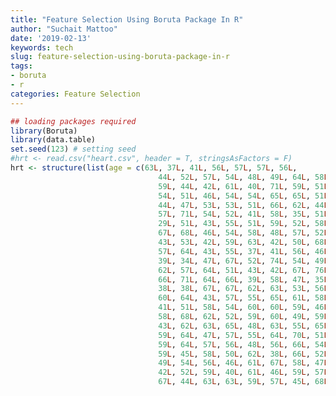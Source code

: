 ```yaml
---
title: "Feature Selection Using Boruta Package In R"
author: "Suchait Mattoo"
date: '2019-02-13'
keywords: tech
slug: feature-selection-using-boruta-package-in-r
tags:
- boruta
- r
categories: Feature Selection
---
```


<!--more-->
```r
## loading packages required
library(Boruta)
library(data.table)
set.seed(123) # setting seed
#hrt <- read.csv("heart.csv", header = T, stringsAsFactors = F)
hrt <- structure(list(age = c(63L, 37L, 41L, 56L, 57L, 57L, 56L, 
                                 44L, 52L, 57L, 54L, 48L, 49L, 64L, 58L, 50L, 58L, 66L, 43L, 69L, 
                                 59L, 44L, 42L, 61L, 40L, 71L, 59L, 51L, 65L, 53L, 41L, 65L, 44L, 
                                 54L, 51L, 46L, 54L, 54L, 65L, 65L, 51L, 48L, 45L, 53L, 39L, 52L, 
                                 44L, 47L, 53L, 53L, 51L, 66L, 62L, 44L, 63L, 52L, 48L, 45L, 34L, 
                                 57L, 71L, 54L, 52L, 41L, 58L, 35L, 51L, 45L, 44L, 62L, 54L, 51L, 
                                 29L, 51L, 43L, 55L, 51L, 59L, 52L, 58L, 41L, 45L, 60L, 52L, 42L, 
                                 67L, 68L, 46L, 54L, 58L, 48L, 57L, 52L, 54L, 45L, 53L, 62L, 52L, 
                                 43L, 53L, 42L, 59L, 63L, 42L, 50L, 68L, 69L, 45L, 50L, 50L, 64L, 
                                 57L, 64L, 43L, 55L, 37L, 41L, 56L, 46L, 46L, 64L, 59L, 41L, 54L, 
                                 39L, 34L, 47L, 67L, 52L, 74L, 54L, 49L, 42L, 41L, 41L, 49L, 60L, 
                                 62L, 57L, 64L, 51L, 43L, 42L, 67L, 76L, 70L, 44L, 60L, 44L, 42L, 
                                 66L, 71L, 64L, 66L, 39L, 58L, 47L, 35L, 58L, 56L, 56L, 55L, 41L, 
                                 38L, 38L, 67L, 67L, 62L, 63L, 53L, 56L, 48L, 58L, 58L, 60L, 40L, 
                                 60L, 64L, 43L, 57L, 55L, 65L, 61L, 58L, 50L, 44L, 60L, 54L, 50L, 
                                 41L, 51L, 58L, 54L, 60L, 60L, 59L, 46L, 67L, 62L, 65L, 44L, 60L, 
                                 58L, 68L, 62L, 52L, 59L, 60L, 49L, 59L, 57L, 61L, 39L, 61L, 56L, 
                                 43L, 62L, 63L, 65L, 48L, 63L, 55L, 65L, 56L, 54L, 70L, 62L, 35L, 
                                 59L, 64L, 47L, 57L, 55L, 64L, 70L, 51L, 58L, 60L, 77L, 35L, 70L, 
                                 59L, 64L, 57L, 56L, 48L, 56L, 66L, 54L, 69L, 51L, 43L, 62L, 67L, 
                                 59L, 45L, 58L, 50L, 62L, 38L, 66L, 52L, 53L, 63L, 54L, 66L, 55L, 
                                 49L, 54L, 56L, 46L, 61L, 67L, 58L, 47L, 52L, 58L, 57L, 58L, 61L, 
                                 42L, 52L, 59L, 40L, 61L, 46L, 59L, 57L, 57L, 55L, 61L, 58L, 58L, 
                                 67L, 44L, 63L, 63L, 59L, 57L, 45L, 68L, 57L, 57L), sex = c(1L, 
                                                                                            1L, 0L, 1L, 0L, 1L, 0L, 1L, 1L, 1L, 1L, 0L, 1L, 1L, 0L, 0L, 0L, 
                                                                                            0L, 1L, 0L, 1L, 1L, 1L, 1L, 1L, 0L, 1L, 1L, 0L, 1L, 0L, 1L, 1L, 
                                                                                            1L, 1L, 0L, 0L, 1L, 0L, 0L, 0L, 1L, 1L, 0L, 1L, 1L, 1L, 1L, 0L, 
                                                                                            0L, 0L, 1L, 1L, 0L, 0L, 1L, 1L, 1L, 1L, 0L, 0L, 1L, 1L, 1L, 1L, 
                                                                                            0L, 1L, 0L, 1L, 0L, 1L, 1L, 1L, 1L, 0L, 0L, 1L, 1L, 1L, 1L, 1L, 
                                                                                            1L, 0L, 1L, 0L, 0L, 1L, 1L, 0L, 0L, 1L, 1L, 1L, 0L, 0L, 1L, 0L, 
                                                                                            1L, 1L, 1L, 1L, 1L, 0L, 1L, 1L, 0L, 1L, 0L, 0L, 0L, 0L, 1L, 0L, 
                                                                                            1L, 1L, 0L, 1L, 1L, 0L, 0L, 0L, 1L, 0L, 0L, 0L, 0L, 1L, 0L, 0L, 
                                                                                            0L, 0L, 0L, 1L, 1L, 0L, 0L, 0L, 1L, 1L, 1L, 0L, 1L, 0L, 0L, 0L, 
                                                                                            1L, 0L, 0L, 1L, 1L, 1L, 0L, 1L, 0L, 0L, 0L, 1L, 1L, 1L, 1L, 1L, 
                                                                                            0L, 1L, 1L, 1L, 1L, 1L, 0L, 1L, 1L, 1L, 1L, 1L, 1L, 1L, 1L, 1L, 
                                                                                            1L, 1L, 1L, 1L, 0L, 0L, 1L, 1L, 1L, 1L, 1L, 1L, 1L, 0L, 1L, 1L, 
                                                                                            1L, 1L, 1L, 1L, 1L, 1L, 1L, 1L, 1L, 1L, 1L, 0L, 1L, 1L, 0L, 1L, 
                                                                                            1L, 1L, 1L, 1L, 0L, 1L, 0L, 0L, 1L, 1L, 1L, 0L, 1L, 1L, 0L, 1L, 
                                                                                            1L, 1L, 1L, 1L, 1L, 1L, 1L, 1L, 1L, 1L, 1L, 1L, 1L, 1L, 1L, 1L, 
                                                                                            0L, 1L, 1L, 1L, 1L, 0L, 1L, 1L, 1L, 1L, 1L, 0L, 1L, 1L, 1L, 1L, 
                                                                                            1L, 0L, 1L, 0L, 1L, 1L, 0L, 1L, 1L, 0L, 1L, 1L, 1L, 1L, 1L, 1L, 
                                                                                            1L, 1L, 1L, 1L, 1L, 0L, 1L, 1L, 1L, 1L, 1L, 1L, 1L, 1L, 1L, 1L, 
                                                                                            0L, 1L, 1L, 0L, 1L, 1L, 1L, 0L, 1L, 0L, 1L, 1L, 1L, 0L), cp = c(3L, 
                                                                                                                                                            2L, 1L, 1L, 0L, 0L, 1L, 1L, 2L, 2L, 0L, 2L, 1L, 3L, 3L, 2L, 2L, 
                                                                                                                                                            3L, 0L, 3L, 0L, 2L, 0L, 2L, 3L, 1L, 2L, 2L, 2L, 2L, 1L, 0L, 1L, 
                                                                                                                                                            2L, 3L, 2L, 2L, 2L, 2L, 2L, 2L, 1L, 0L, 0L, 2L, 1L, 2L, 2L, 2L, 
                                                                                                                                                            0L, 2L, 0L, 2L, 2L, 2L, 1L, 0L, 0L, 3L, 0L, 2L, 1L, 3L, 1L, 2L, 
                                                                                                                                                            0L, 2L, 1L, 1L, 0L, 2L, 2L, 1L, 0L, 2L, 1L, 2L, 1L, 1L, 2L, 2L, 
                                                                                                                                                            1L, 2L, 3L, 0L, 2L, 2L, 1L, 2L, 0L, 2L, 0L, 2L, 1L, 1L, 0L, 0L, 
                                                                                                                                                            0L, 2L, 2L, 3L, 3L, 1L, 2L, 2L, 2L, 3L, 0L, 1L, 0L, 0L, 2L, 2L, 
                                                                                                                                                            0L, 1L, 2L, 2L, 3L, 1L, 0L, 0L, 0L, 2L, 2L, 2L, 1L, 0L, 2L, 2L, 
                                                                                                                                                            1L, 2L, 1L, 1L, 1L, 1L, 0L, 2L, 1L, 0L, 0L, 2L, 0L, 2L, 0L, 2L, 
                                                                                                                                                            1L, 2L, 3L, 2L, 2L, 0L, 0L, 3L, 2L, 2L, 0L, 2L, 1L, 1L, 1L, 1L, 
                                                                                                                                                            1L, 1L, 2L, 2L, 0L, 0L, 0L, 0L, 0L, 2L, 1L, 1L, 2L, 0L, 0L, 0L, 
                                                                                                                                                            2L, 0L, 0L, 0L, 0L, 0L, 2L, 0L, 0L, 0L, 0L, 2L, 0L, 0L, 0L, 0L, 
                                                                                                                                                            0L, 2L, 0L, 2L, 0L, 0L, 0L, 0L, 0L, 0L, 2L, 0L, 0L, 0L, 0L, 2L, 
                                                                                                                                                            0L, 2L, 0L, 0L, 0L, 0L, 0L, 2L, 0L, 0L, 0L, 0L, 0L, 3L, 0L, 0L, 
                                                                                                                                                            0L, 1L, 0L, 3L, 2L, 2L, 0L, 0L, 0L, 0L, 0L, 0L, 0L, 0L, 0L, 2L, 
                                                                                                                                                            0L, 0L, 0L, 0L, 0L, 0L, 1L, 1L, 2L, 0L, 0L, 0L, 0L, 3L, 0L, 0L, 
                                                                                                                                                            0L, 0L, 3L, 0L, 0L, 0L, 0L, 0L, 0L, 0L, 2L, 0L, 0L, 0L, 3L, 0L, 
                                                                                                                                                            0L, 0L, 0L, 0L, 1L, 1L, 0L, 0L, 0L, 2L, 0L, 0L, 0L, 3L, 1L, 0L, 
                                                                                                                                                            0L, 0L, 0L, 0L, 2L, 0L, 0L, 0L, 0L, 0L, 3L, 0L, 0L, 1L), trestbps = c(145L, 
                                                                                                                                                                                                                                  130L, 130L, 120L, 120L, 140L, 140L, 120L, 172L, 150L, 140L, 130L, 
                                                                                                                                                                                                                                  130L, 110L, 150L, 120L, 120L, 150L, 150L, 140L, 135L, 130L, 140L, 
                                                                                                                                                                                                                                  150L, 140L, 160L, 150L, 110L, 140L, 130L, 105L, 120L, 130L, 125L, 
                                                                                                                                                                                                                                  125L, 142L, 135L, 150L, 155L, 160L, 140L, 130L, 104L, 130L, 140L, 
                                                                                                                                                                                                                                  120L, 140L, 138L, 128L, 138L, 130L, 120L, 130L, 108L, 135L, 134L, 
                                                                                                                                                                                                                                  122L, 115L, 118L, 128L, 110L, 108L, 118L, 135L, 140L, 138L, 100L, 
                                                                                                                                                                                                                                  130L, 120L, 124L, 120L, 94L, 130L, 140L, 122L, 135L, 125L, 140L, 
                                                                                                                                                                                                                                  128L, 105L, 112L, 128L, 102L, 152L, 102L, 115L, 118L, 101L, 110L, 
                                                                                                                                                                                                                                  100L, 124L, 132L, 138L, 132L, 112L, 142L, 140L, 108L, 130L, 130L, 
                                                                                                                                                                                                                                  148L, 178L, 140L, 120L, 129L, 120L, 160L, 138L, 120L, 110L, 180L, 
                                                                                                                                                                                                                                  150L, 140L, 110L, 130L, 120L, 130L, 120L, 105L, 138L, 130L, 138L, 
                                                                                                                                                                                                                                  112L, 108L, 94L, 118L, 112L, 152L, 136L, 120L, 160L, 134L, 120L, 
                                                                                                                                                                                                                                  110L, 126L, 130L, 120L, 128L, 110L, 128L, 120L, 115L, 120L, 106L, 
                                                                                                                                                                                                                                  140L, 156L, 118L, 150L, 120L, 130L, 160L, 112L, 170L, 146L, 138L, 
                                                                                                                                                                                                                                  130L, 130L, 122L, 125L, 130L, 120L, 132L, 120L, 138L, 138L, 160L, 
                                                                                                                                                                                                                                  120L, 140L, 130L, 140L, 130L, 110L, 120L, 132L, 130L, 110L, 117L, 
                                                                                                                                                                                                                                  140L, 120L, 150L, 132L, 150L, 130L, 112L, 150L, 112L, 130L, 124L, 
                                                                                                                                                                                                                                  140L, 110L, 130L, 128L, 120L, 145L, 140L, 170L, 150L, 125L, 120L, 
                                                                                                                                                                                                                                  110L, 110L, 125L, 150L, 180L, 160L, 128L, 110L, 150L, 120L, 140L, 
                                                                                                                                                                                                                                  128L, 120L, 118L, 145L, 125L, 132L, 130L, 130L, 135L, 130L, 150L, 
                                                                                                                                                                                                                                  140L, 138L, 200L, 110L, 145L, 120L, 120L, 170L, 125L, 108L, 165L, 
                                                                                                                                                                                                                                  160L, 120L, 130L, 140L, 125L, 140L, 125L, 126L, 160L, 174L, 145L, 
                                                                                                                                                                                                                                  152L, 132L, 124L, 134L, 160L, 192L, 140L, 140L, 132L, 138L, 100L, 
                                                                                                                                                                                                                                  160L, 142L, 128L, 144L, 150L, 120L, 178L, 112L, 123L, 108L, 110L, 
                                                                                                                                                                                                                                  112L, 180L, 118L, 122L, 130L, 120L, 134L, 120L, 100L, 110L, 125L, 
                                                                                                                                                                                                                                  146L, 124L, 136L, 138L, 136L, 128L, 126L, 152L, 140L, 140L, 134L, 
                                                                                                                                                                                                                                  154L, 110L, 128L, 148L, 114L, 170L, 152L, 120L, 140L, 124L, 164L, 
                                                                                                                                                                                                                                  140L, 110L, 144L, 130L, 130L), chol = c(233L, 250L, 204L, 236L, 
                                                                                                                                                                                                                                                                          354L, 192L, 294L, 263L, 199L, 168L, 239L, 275L, 266L, 211L, 283L, 
                                                                                                                                                                                                                                                                          219L, 340L, 226L, 247L, 239L, 234L, 233L, 226L, 243L, 199L, 302L, 
                                                                                                                                                                                                                                                                          212L, 175L, 417L, 197L, 198L, 177L, 219L, 273L, 213L, 177L, 304L, 
                                                                                                                                                                                                                                                                          232L, 269L, 360L, 308L, 245L, 208L, 264L, 321L, 325L, 235L, 257L, 
                                                                                                                                                                                                                                                                          216L, 234L, 256L, 302L, 231L, 141L, 252L, 201L, 222L, 260L, 182L, 
                                                                                                                                                                                                                                                                          303L, 265L, 309L, 186L, 203L, 211L, 183L, 222L, 234L, 220L, 209L, 
                                                                                                                                                                                                                                                                          258L, 227L, 204L, 261L, 213L, 250L, 245L, 221L, 205L, 240L, 250L, 
                                                                                                                                                                                                                                                                          308L, 318L, 298L, 265L, 564L, 277L, 197L, 214L, 248L, 255L, 207L, 
                                                                                                                                                                                                                                                                          223L, 288L, 160L, 226L, 394L, 233L, 315L, 246L, 244L, 270L, 195L, 
                                                                                                                                                                                                                                                                          240L, 196L, 211L, 234L, 236L, 244L, 254L, 325L, 126L, 313L, 211L, 
                                                                                                                                                                                                                                                                          262L, 215L, 214L, 193L, 204L, 243L, 303L, 271L, 268L, 267L, 199L, 
                                                                                                                                                                                                                                                                          210L, 204L, 277L, 196L, 269L, 201L, 271L, 295L, 235L, 306L, 269L, 
                                                                                                                                                                                                                                                                          178L, 208L, 201L, 263L, 295L, 303L, 209L, 223L, 197L, 245L, 242L, 
                                                                                                                                                                                                                                                                          240L, 226L, 180L, 228L, 149L, 227L, 278L, 220L, 197L, 253L, 192L, 
                                                                                                                                                                                                                                                                          220L, 221L, 240L, 342L, 157L, 175L, 175L, 286L, 229L, 268L, 254L, 
                                                                                                                                                                                                                                                                          203L, 256L, 229L, 284L, 224L, 206L, 167L, 230L, 335L, 177L, 276L, 
                                                                                                                                                                                                                                                                          353L, 225L, 330L, 230L, 243L, 290L, 253L, 266L, 233L, 172L, 305L, 
                                                                                                                                                                                                                                                                          216L, 188L, 282L, 185L, 326L, 231L, 254L, 267L, 248L, 197L, 258L, 
                                                                                                                                                                                                                                                                          270L, 274L, 164L, 255L, 239L, 258L, 188L, 177L, 229L, 260L, 219L, 
                                                                                                                                                                                                                                                                          307L, 249L, 341L, 263L, 330L, 254L, 256L, 407L, 217L, 282L, 288L, 
                                                                                                                                                                                                                                                                          239L, 174L, 281L, 198L, 288L, 309L, 243L, 289L, 289L, 246L, 322L, 
                                                                                                                                                                                                                                                                          299L, 300L, 293L, 304L, 282L, 269L, 249L, 212L, 274L, 184L, 274L, 
                                                                                                                                                                                                                                                                          409L, 246L, 283L, 254L, 298L, 247L, 294L, 299L, 273L, 309L, 259L, 
                                                                                                                                                                                                                                                                          200L, 244L, 231L, 228L, 230L, 282L, 269L, 206L, 212L, 327L, 149L, 
                                                                                                                                                                                                                                                                          286L, 283L, 249L, 234L, 237L, 234L, 275L, 212L, 218L, 261L, 319L, 
                                                                                                                                                                                                                                                                          166L, 315L, 204L, 218L, 223L, 207L, 311L, 204L, 232L, 335L, 205L, 
                                                                                                                                                                                                                                                                          203L, 318L, 225L, 212L, 169L, 187L, 197L, 176L, 241L, 264L, 193L, 
                                                                                                                                                                                                                                                                          131L, 236L), fbs = c(1L, 0L, 0L, 0L, 0L, 0L, 0L, 0L, 1L, 0L, 
                                                                                                                                                                                                                                                                                               0L, 0L, 0L, 0L, 1L, 0L, 0L, 0L, 0L, 0L, 0L, 0L, 0L, 1L, 0L, 0L, 
                                                                                                                                                                                                                                                                                               1L, 0L, 1L, 1L, 0L, 0L, 0L, 0L, 0L, 0L, 1L, 0L, 0L, 0L, 0L, 0L, 
                                                                                                                                                                                                                                                                                               0L, 0L, 0L, 0L, 0L, 0L, 0L, 0L, 0L, 0L, 0L, 0L, 0L, 0L, 0L, 0L, 
                                                                                                                                                                                                                                                                                               0L, 0L, 1L, 0L, 0L, 0L, 1L, 0L, 0L, 0L, 0L, 0L, 0L, 0L, 0L, 0L, 
                                                                                                                                                                                                                                                                                               0L, 0L, 1L, 0L, 1L, 0L, 0L, 0L, 0L, 1L, 0L, 0L, 0L, 1L, 0L, 0L, 
                                                                                                                                                                                                                                                                                               1L, 0L, 0L, 1L, 0L, 0L, 0L, 1L, 0L, 1L, 0L, 0L, 0L, 1L, 0L, 0L, 
                                                                                                                                                                                                                                                                                               1L, 0L, 0L, 0L, 0L, 1L, 0L, 0L, 0L, 0L, 0L, 0L, 0L, 0L, 0L, 0L, 
                                                                                                                                                                                                                                                                                               0L, 0L, 0L, 0L, 0L, 0L, 0L, 0L, 0L, 0L, 0L, 0L, 0L, 0L, 1L, 1L, 
                                                                                                                                                                                                                                                                                               0L, 0L, 0L, 0L, 0L, 0L, 0L, 0L, 0L, 0L, 0L, 0L, 0L, 0L, 0L, 0L, 
                                                                                                                                                                                                                                                                                               0L, 0L, 0L, 0L, 0L, 0L, 0L, 0L, 0L, 0L, 0L, 0L, 0L, 0L, 0L, 1L, 
                                                                                                                                                                                                                                                                                               1L, 0L, 0L, 0L, 0L, 0L, 1L, 0L, 0L, 0L, 0L, 0L, 0L, 0L, 0L, 0L, 
                                                                                                                                                                                                                                                                                               0L, 0L, 0L, 0L, 0L, 0L, 0L, 0L, 0L, 0L, 0L, 1L, 0L, 0L, 0L, 0L, 
                                                                                                                                                                                                                                                                                               0L, 1L, 0L, 0L, 0L, 0L, 0L, 0L, 0L, 0L, 0L, 0L, 1L, 1L, 0L, 1L, 
                                                                                                                                                                                                                                                                                               0L, 1L, 0L, 0L, 1L, 1L, 0L, 0L, 0L, 0L, 0L, 0L, 0L, 1L, 0L, 0L, 
                                                                                                                                                                                                                                                                                               0L, 0L, 0L, 0L, 0L, 0L, 0L, 0L, 0L, 0L, 0L, 0L, 0L, 0L, 0L, 0L, 
                                                                                                                                                                                                                                                                                               0L, 1L, 1L, 0L, 0L, 0L, 0L, 0L, 0L, 0L, 1L, 0L, 0L, 0L, 0L, 0L, 
                                                                                                                                                                                                                                                                                               0L, 0L, 0L, 1L, 0L, 0L, 0L, 0L, 0L, 0L, 0L, 0L, 1L, 0L, 0L, 1L, 
                                                                                                                                                                                                                                                                                               1L, 0L, 0L, 0L, 0L, 0L, 0L, 0L, 0L, 0L, 1L, 0L, 0L, 0L, 0L, 1L, 
                                                                                                                                                                                                                                                                                               0L, 0L, 1L, 0L, 0L), restecg = c(0L, 1L, 0L, 1L, 1L, 1L, 0L, 
                                                                                                                                                                                                                                                                                                                                1L, 1L, 1L, 1L, 1L, 1L, 0L, 0L, 1L, 1L, 1L, 1L, 1L, 1L, 1L, 1L, 
                                                                                                                                                                                                                                                                                                                                1L, 1L, 1L, 1L, 1L, 0L, 0L, 1L, 1L, 0L, 0L, 0L, 0L, 1L, 0L, 1L, 
                                                                                                                                                                                                                                                                                                                                0L, 0L, 0L, 0L, 0L, 0L, 1L, 0L, 0L, 0L, 0L, 0L, 0L, 1L, 1L, 0L, 
                                                                                                                                                                                                                                                                                                                                1L, 0L, 0L, 0L, 0L, 0L, 1L, 0L, 1L, 0L, 1L, 1L, 0L, 1L, 1L, 0L, 
                                                                                                                                                                                                                                                                                                                                1L, 0L, 0L, 1L, 0L, 0L, 1L, 1L, 0L, 1L, 0L, 1L, 1L, 0L, 0L, 1L, 
                                                                                                                                                                                                                                                                                                                                1L, 1L, 0L, 1L, 1L, 1L, 0L, 1L, 0L, 0L, 1L, 1L, 0L, 0L, 0L, 1L, 
                                                                                                                                                                                                                                                                                                                                1L, 1L, 0L, 0L, 0L, 1L, 0L, 1L, 1L, 1L, 1L, 1L, 1L, 0L, 0L, 1L, 
                                                                                                                                                                                                                                                                                                                                0L, 1L, 0L, 0L, 0L, 1L, 1L, 1L, 1L, 0L, 0L, 1L, 1L, 1L, 1L, 1L, 
                                                                                                                                                                                                                                                                                                                                1L, 1L, 0L, 1L, 1L, 0L, 1L, 1L, 1L, 2L, 0L, 1L, 1L, 1L, 1L, 0L, 
                                                                                                                                                                                                                                                                                                                                1L, 0L, 0L, 1L, 1L, 1L, 1L, 1L, 0L, 1L, 1L, 1L, 1L, 1L, 0L, 0L, 
                                                                                                                                                                                                                                                                                                                                0L, 0L, 0L, 0L, 1L, 0L, 0L, 0L, 0L, 1L, 1L, 0L, 0L, 1L, 0L, 0L, 
                                                                                                                                                                                                                                                                                                                                0L, 0L, 0L, 1L, 0L, 1L, 0L, 1L, 0L, 1L, 0L, 0L, 0L, 1L, 1L, 1L, 
                                                                                                                                                                                                                                                                                                                                0L, 0L, 0L, 0L, 0L, 0L, 1L, 0L, 0L, 1L, 1L, 0L, 1L, 1L, 0L, 0L, 
                                                                                                                                                                                                                                                                                                                                0L, 1L, 0L, 0L, 0L, 0L, 1L, 0L, 0L, 1L, 1L, 0L, 1L, 0L, 1L, 1L, 
                                                                                                                                                                                                                                                                                                                                0L, 0L, 0L, 0L, 1L, 0L, 0L, 0L, 0L, 1L, 1L, 0L, 1L, 0L, 0L, 0L, 
                                                                                                                                                                                                                                                                                                                                1L, 0L, 0L, 1L, 0L, 1L, 0L, 0L, 0L, 0L, 0L, 1L, 1L, 1L, 1L, 1L, 
                                                                                                                                                                                                                                                                                                                                1L, 0L, 0L, 2L, 0L, 0L, 0L, 0L, 1L, 1L, 1L, 0L, 1L, 1L, 1L, 0L, 
                                                                                                                                                                                                                                                                                                                                0L, 1L, 1L, 1L, 1L, 0L, 1L, 1L, 0L, 1L, 2L, 1L, 2L, 0L, 0L, 1L, 
                                                                                                                                                                                                                                                                                                                                0L, 1L, 0L, 1L, 1L, 1L, 1L, 0L), thalach = c(150L, 187L, 172L, 
                                                                                                                                                                                                                                                                                                                                                                             178L, 163L, 148L, 153L, 173L, 162L, 174L, 160L, 139L, 171L, 144L, 
                                                                                                                                                                                                                                                                                                                                                                             162L, 158L, 172L, 114L, 171L, 151L, 161L, 179L, 178L, 137L, 178L, 
                                                                                                                                                                                                                                                                                                                                                                             162L, 157L, 123L, 157L, 152L, 168L, 140L, 188L, 152L, 125L, 160L, 
                                                                                                                                                                                                                                                                                                                                                                             170L, 165L, 148L, 151L, 142L, 180L, 148L, 143L, 182L, 172L, 180L, 
                                                                                                                                                                                                                                                                                                                                                                             156L, 115L, 160L, 149L, 151L, 146L, 175L, 172L, 158L, 186L, 185L, 
                                                                                                                                                                                                                                                                                                                                                                             174L, 159L, 130L, 156L, 190L, 132L, 165L, 182L, 143L, 175L, 170L, 
                                                                                                                                                                                                                                                                                                                                                                             163L, 147L, 154L, 202L, 186L, 165L, 161L, 166L, 164L, 184L, 154L, 
                                                                                                                                                                                                                                                                                                                                                                             179L, 170L, 160L, 178L, 122L, 160L, 151L, 156L, 158L, 122L, 175L, 
                                                                                                                                                                                                                                                                                                                                                                             168L, 169L, 159L, 138L, 111L, 157L, 147L, 162L, 173L, 178L, 145L, 
                                                                                                                                                                                                                                                                                                                                                                             179L, 194L, 163L, 115L, 131L, 152L, 162L, 159L, 154L, 173L, 133L, 
                                                                                                                                                                                                                                                                                                                                                                             161L, 155L, 170L, 168L, 162L, 172L, 152L, 122L, 182L, 172L, 167L, 
                                                                                                                                                                                                                                                                                                                                                                             179L, 192L, 143L, 172L, 169L, 121L, 163L, 162L, 162L, 153L, 163L, 
                                                                                                                                                                                                                                                                                                                                                                             163L, 96L, 140L, 126L, 105L, 157L, 181L, 173L, 142L, 116L, 143L, 
                                                                                                                                                                                                                                                                                                                                                                             149L, 171L, 169L, 150L, 138L, 125L, 155L, 152L, 152L, 131L, 179L, 
                                                                                                                                                                                                                                                                                                                                                                             174L, 144L, 163L, 169L, 166L, 182L, 173L, 173L, 108L, 129L, 160L, 
                                                                                                                                                                                                                                                                                                                                                                             147L, 155L, 142L, 168L, 160L, 173L, 132L, 114L, 160L, 158L, 120L, 
                                                                                                                                                                                                                                                                                                                                                                             112L, 132L, 114L, 169L, 165L, 128L, 153L, 144L, 109L, 163L, 158L, 
                                                                                                                                                                                                                                                                                                                                                                             142L, 131L, 113L, 142L, 155L, 140L, 147L, 163L, 99L, 158L, 177L, 
                                                                                                                                                                                                                                                                                                                                                                             141L, 111L, 150L, 145L, 161L, 142L, 157L, 139L, 162L, 150L, 140L, 
                                                                                                                                                                                                                                                                                                                                                                             140L, 146L, 144L, 136L, 97L, 132L, 127L, 150L, 154L, 111L, 174L, 
                                                                                                                                                                                                                                                                                                                                                                             133L, 126L, 125L, 103L, 130L, 159L, 131L, 152L, 124L, 145L, 96L, 
                                                                                                                                                                                                                                                                                                                                                                             109L, 173L, 171L, 170L, 162L, 156L, 112L, 143L, 132L, 88L, 105L, 
                                                                                                                                                                                                                                                                                                                                                                             166L, 150L, 120L, 195L, 146L, 122L, 143L, 106L, 125L, 125L, 147L, 
                                                                                                                                                                                                                                                                                                                                                                             130L, 126L, 154L, 182L, 165L, 160L, 95L, 169L, 108L, 132L, 117L, 
                                                                                                                                                                                                                                                                                                                                                                             126L, 116L, 103L, 144L, 145L, 71L, 156L, 118L, 168L, 105L, 141L, 
                                                                                                                                                                                                                                                                                                                                                                             152L, 125L, 125L, 156L, 134L, 181L, 138L, 120L, 162L, 164L, 143L, 
                                                                                                                                                                                                                                                                                                                                                                             130L, 161L, 140L, 146L, 150L, 144L, 144L, 136L, 90L, 123L, 132L, 
                                                                                                                                                                                                                                                                                                                                                                             141L, 115L, 174L), exang = c(0L, 0L, 0L, 0L, 1L, 0L, 0L, 0L, 
                                                                                                                                                                                                                                                                                                                                                                                                          0L, 0L, 0L, 0L, 0L, 1L, 0L, 0L, 0L, 0L, 0L, 0L, 0L, 1L, 0L, 1L, 
                                                                                                                                                                                                                                                                                                                                                                                                          1L, 0L, 0L, 0L, 0L, 0L, 0L, 0L, 0L, 0L, 1L, 1L, 0L, 0L, 0L, 0L, 
                                                                                                                                                                                                                                                                                                                                                                                                          0L, 0L, 1L, 0L, 0L, 0L, 0L, 0L, 0L, 0L, 0L, 0L, 0L, 0L, 0L, 0L, 
                                                                                                                                                                                                                                                                                                                                                                                                          0L, 0L, 0L, 0L, 0L, 0L, 0L, 0L, 0L, 0L, 1L, 0L, 0L, 0L, 0L, 1L, 
                                                                                                                                                                                                                                                                                                                                                                                                          0L, 1L, 0L, 0L, 0L, 1L, 0L, 1L, 0L, 0L, 0L, 0L, 0L, 0L, 0L, 0L, 
                                                                                                                                                                                                                                                                                                                                                                                                          0L, 0L, 0L, 1L, 0L, 1L, 0L, 1L, 0L, 0L, 0L, 0L, 0L, 0L, 0L, 0L, 
                                                                                                                                                                                                                                                                                                                                                                                                          0L, 0L, 0L, 1L, 0L, 0L, 1L, 0L, 0L, 0L, 0L, 0L, 0L, 0L, 0L, 1L, 
                                                                                                                                                                                                                                                                                                                                                                                                          0L, 0L, 1L, 0L, 0L, 0L, 0L, 0L, 0L, 1L, 0L, 0L, 0L, 0L, 0L, 0L, 
                                                                                                                                                                                                                                                                                                                                                                                                          0L, 0L, 1L, 1L, 0L, 0L, 0L, 0L, 0L, 0L, 0L, 0L, 0L, 0L, 0L, 0L, 
                                                                                                                                                                                                                                                                                                                                                                                                          0L, 0L, 0L, 0L, 0L, 0L, 0L, 0L, 0L, 0L, 0L, 0L, 0L, 1L, 1L, 0L, 
                                                                                                                                                                                                                                                                                                                                                                                                          0L, 1L, 1L, 0L, 0L, 0L, 1L, 1L, 1L, 0L, 1L, 1L, 1L, 0L, 0L, 0L, 
                                                                                                                                                                                                                                                                                                                                                                                                          0L, 0L, 1L, 1L, 0L, 0L, 1L, 1L, 0L, 1L, 0L, 1L, 0L, 0L, 1L, 0L, 
                                                                                                                                                                                                                                                                                                                                                                                                          0L, 1L, 1L, 1L, 0L, 1L, 1L, 0L, 0L, 1L, 0L, 1L, 0L, 1L, 1L, 1L, 
                                                                                                                                                                                                                                                                                                                                                                                                          0L, 1L, 0L, 1L, 0L, 1L, 0L, 1L, 1L, 1L, 0L, 1L, 0L, 1L, 0L, 0L, 
                                                                                                                                                                                                                                                                                                                                                                                                          1L, 1L, 0L, 1L, 0L, 0L, 1L, 1L, 1L, 1L, 0L, 1L, 1L, 0L, 1L, 1L, 
                                                                                                                                                                                                                                                                                                                                                                                                          0L, 0L, 1L, 1L, 0L, 1L, 0L, 1L, 1L, 1L, 1L, 1L, 1L, 0L, 1L, 1L, 
                                                                                                                                                                                                                                                                                                                                                                                                          1L, 1L, 1L, 0L, 1L, 1L, 0L, 0L, 0L, 0L, 1L, 0L, 0L, 0L, 0L, 1L, 
                                                                                                                                                                                                                                                                                                                                                                                                          1L, 1L, 0L, 0L, 1L, 1L, 0L, 0L, 1L, 1L, 0L, 0L, 1L, 0L, 1L, 1L, 
                                                                                                                                                                                                                                                                                                                                                                                                          1L, 0L, 1L, 0L, 0L, 1L, 0L), oldpeak = c(2.3, 3.5, 1.4, 0.8, 
                                                                                                                                                                                                                                                                                                                                                                                                                                                   0.6, 0.4, 1.3, 0, 0.5, 1.6, 1.2, 0.2, 0.6, 1.8, 1, 1.6, 0, 2.6, 
                                                                                                                                                                                                                                                                                                                                                                                                                                                   1.5, 1.8, 0.5, 0.4, 0, 1, 1.4, 0.4, 1.6, 0.6, 0.8, 1.2, 0, 0.4, 
                                                                                                                                                                                                                                                                                                                                                                                                                                                   0, 0.5, 1.4, 1.4, 0, 1.6, 0.8, 0.8, 1.5, 0.2, 3, 0.4, 0, 0.2, 
                                                                                                                                                                                                                                                                                                                                                                                                                                                   0, 0, 0, 0, 0.5, 0.4, 1.8, 0.6, 0, 0.8, 0, 0, 0, 0, 0, 0, 0, 
                                                                                                                                                                                                                                                                                                                                                                                                                                                   0, 0, 1.4, 1.2, 0.6, 0, 0, 0.4, 0, 0, 0, 0.2, 1.4, 2.4, 0, 0, 
                                                                                                                                                                                                                                                                                                                                                                                                                                                   0.6, 0, 0, 0, 1.2, 0.6, 1.6, 1, 0, 1.6, 1, 0, 0, 0, 0, 0, 0, 
                                                                                                                                                                                                                                                                                                                                                                                                                                                   1.2, 0.1, 1.9, 0, 0.8, 4.2, 0, 0.8, 0, 1.5, 0.1, 0.2, 1.1, 0, 
                                                                                                                                                                                                                                                                                                                                                                                                                                                   0, 0.2, 0.2, 0, 0, 0, 2, 1.9, 0, 0, 2, 0, 0, 0, 0, 0.7, 0.1, 
                                                                                                                                                                                                                                                                                                                                                                                                                                                   0, 0.1, 0.2, 0, 0, 0, 0, 0, 0, 0, 0, 1.5, 0.2, 0.6, 1.2, 0, 0.3, 
                                                                                                                                                                                                                                                                                                                                                                                                                                                   1.1, 0, 0.3, 0.9, 0, 0, 2.3, 1.6, 0.6, 0, 0, 0.6, 0, 0, 0.4, 
                                                                                                                                                                                                                                                                                                                                                                                                                                                   0, 0, 1.2, 0, 0, 0, 1.5, 2.6, 3.6, 1.4, 3.1, 0.6, 1, 1.8, 3.2, 
                                                                                                                                                                                                                                                                                                                                                                                                                                                   2.4, 2, 1.4, 0, 2.5, 0.6, 1.2, 1, 0, 2.5, 2.6, 0, 1.4, 2.2, 0.6, 
                                                                                                                                                                                                                                                                                                                                                                                                                                                   0, 1.2, 2.2, 1.4, 2.8, 3, 3.4, 3.6, 0.2, 1.8, 0.6, 0, 2.8, 0.8, 
                                                                                                                                                                                                                                                                                                                                                                                                                                                   1.6, 6.2, 0, 1.2, 2.6, 2, 0, 0.4, 3.6, 1.2, 1, 1.2, 3, 1.2, 1.8, 
                                                                                                                                                                                                                                                                                                                                                                                                                                                   2.8, 0, 4, 5.6, 1.4, 4, 2.8, 2.6, 1.4, 1.6, 0.2, 1.8, 0, 1, 0.8, 
                                                                                                                                                                                                                                                                                                                                                                                                                                                   2.2, 2.4, 1.6, 0, 1.2, 0, 0, 2.9, 0, 2, 1.2, 2.1, 0.5, 1.9, 0, 
                                                                                                                                                                                                                                                                                                                                                                                                                                                   0, 2, 4.2, 0.1, 1.9, 0.9, 0, 0, 3, 0.9, 1.4, 3.8, 1, 0, 2, 1.8, 
                                                                                                                                                                                                                                                                                                                                                                                                                                                   0, 0.1, 3.4, 0.8, 3.2, 1.6, 0.8, 2.6, 1, 0.1, 1, 1, 2, 0.3, 0, 
                                                                                                                                                                                                                                                                                                                                                                                                                                                   3.6, 1.8, 1, 2.2, 0, 1.9, 1.8, 0.8, 0, 3, 2, 0, 4.4, 2.8, 0.8, 
                                                                                                                                                                                                                                                                                                                                                                                                                                                   2.8, 4, 0, 1, 0.2, 1.2, 3.4, 1.2, 0), slope = c(0L, 0L, 2L, 2L, 
                                                                                                                                                                                                                                                                                                                                                                                                                                                                                                   2L, 1L, 1L, 2L, 2L, 2L, 2L, 2L, 2L, 1L, 2L, 1L, 2L, 0L, 2L, 2L, 
                                                                                                                                                                                                                                                                                                                                                                                                                                                                                                   1L, 2L, 2L, 1L, 2L, 2L, 2L, 2L, 2L, 0L, 2L, 2L, 2L, 0L, 2L, 0L, 
                                                                                                                                                                                                                                                                                                                                                                                                                                                                                                   2L, 2L, 2L, 2L, 2L, 1L, 1L, 1L, 2L, 2L, 2L, 2L, 2L, 2L, 2L, 1L, 
                                                                                                                                                                                                                                                                                                                                                                                                                                                                                                   1L, 1L, 2L, 2L, 2L, 2L, 2L, 2L, 2L, 2L, 1L, 1L, 2L, 2L, 1L, 1L, 
                                                                                                                                                                                                                                                                                                                                                                                                                                                                                                   2L, 2L, 1L, 2L, 2L, 2L, 1L, 1L, 1L, 2L, 2L, 1L, 2L, 2L, 2L, 1L, 
                                                                                                                                                                                                                                                                                                                                                                                                                                                                                                   1L, 1L, 2L, 2L, 1L, 1L, 2L, 2L, 2L, 2L, 1L, 2L, 1L, 2L, 2L, 2L, 
                                                                                                                                                                                                                                                                                                                                                                                                                                                                                                   2L, 0L, 2L, 0L, 2L, 1L, 1L, 1L, 2L, 2L, 2L, 2L, 2L, 2L, 2L, 2L, 
                                                                                                                                                                                                                                                                                                                                                                                                                                                                                                   1L, 1L, 2L, 1L, 1L, 2L, 2L, 2L, 2L, 2L, 2L, 2L, 1L, 2L, 2L, 1L, 
                                                                                                                                                                                                                                                                                                                                                                                                                                                                                                   2L, 2L, 2L, 2L, 2L, 2L, 1L, 1L, 2L, 1L, 1L, 2L, 1L, 2L, 1L, 2L, 
                                                                                                                                                                                                                                                                                                                                                                                                                                                                                                   2L, 2L, 2L, 1L, 1L, 1L, 1L, 1L, 2L, 2L, 1L, 2L, 0L, 2L, 2L, 2L, 
                                                                                                                                                                                                                                                                                                                                                                                                                                                                                                   2L, 1L, 1L, 0L, 1L, 0L, 1L, 0L, 1L, 2L, 1L, 1L, 2L, 2L, 1L, 1L, 
                                                                                                                                                                                                                                                                                                                                                                                                                                                                                                   1L, 1L, 2L, 1L, 1L, 2L, 2L, 1L, 1L, 2L, 1L, 1L, 1L, 1L, 1L, 0L, 
                                                                                                                                                                                                                                                                                                                                                                                                                                                                                                   1L, 1L, 1L, 2L, 2L, 1L, 2L, 1L, 0L, 2L, 1L, 1L, 1L, 2L, 1L, 1L, 
                                                                                                                                                                                                                                                                                                                                                                                                                                                                                                   1L, 1L, 1L, 1L, 1L, 2L, 1L, 2L, 1L, 0L, 1L, 0L, 1L, 0L, 1L, 1L, 
                                                                                                                                                                                                                                                                                                                                                                                                                                                                                                   1L, 1L, 2L, 1L, 1L, 0L, 1L, 2L, 2L, 1L, 2L, 2L, 1L, 1L, 1L, 1L, 
                                                                                                                                                                                                                                                                                                                                                                                                                                                                                                   1L, 1L, 1L, 1L, 2L, 1L, 1L, 1L, 1L, 1L, 2L, 1L, 1L, 1L, 1L, 1L, 
                                                                                                                                                                                                                                                                                                                                                                                                                                                                                                   1L, 2L, 1L, 1L, 1L, 2L, 1L, 2L, 1L, 0L, 2L, 1L, 1L, 2L, 1L, 2L, 
                                                                                                                                                                                                                                                                                                                                                                                                                                                                                                   1L, 2L, 2L, 1L, 1L, 1L, 1L, 2L, 2L, 1L, 2L, 2L, 1L, 1L, 2L, 0L, 
                                                                                                                                                                                                                                                                                                                                                                                                                                                                                                   1L, 1L, 0L, 2L, 1L, 1L, 1L, 1L, 1L, 1L, 1L), ca = c(0L, 0L, 0L, 
                                                                                                                                                                                                                                                                                                                                                                                                                                                                                                                                                       0L, 0L, 0L, 0L, 0L, 0L, 0L, 0L, 0L, 0L, 0L, 0L, 0L, 0L, 0L, 0L, 
                                                                                                                                                                                                                                                                                                                                                                                                                                                                                                                                                       2L, 0L, 0L, 0L, 0L, 0L, 2L, 0L, 0L, 1L, 0L, 1L, 0L, 0L, 1L, 1L, 
                                                                                                                                                                                                                                                                                                                                                                                                                                                                                                                                                       0L, 0L, 0L, 0L, 0L, 1L, 0L, 0L, 0L, 0L, 0L, 0L, 0L, 0L, 0L, 0L, 
                                                                                                                                                                                                                                                                                                                                                                                                                                                                                                                                                       0L, 3L, 0L, 0L, 1L, 0L, 0L, 0L, 1L, 1L, 0L, 0L, 0L, 0L, 0L, 0L, 
                                                                                                                                                                                                                                                                                                                                                                                                                                                                                                                                                       0L, 0L, 0L, 0L, 1L, 0L, 0L, 0L, 0L, 0L, 0L, 0L, 0L, 0L, 0L, 1L, 
                                                                                                                                                                                                                                                                                                                                                                                                                                                                                                                                                       0L, 0L, 0L, 1L, 0L, 0L, 0L, 2L, 0L, 4L, 1L, 0L, 0L, 0L, 3L, 1L, 
                                                                                                                                                                                                                                                                                                                                                                                                                                                                                                                                                       3L, 2L, 0L, 2L, 0L, 0L, 0L, 1L, 0L, 0L, 0L, 0L, 1L, 0L, 0L, 0L, 
                                                                                                                                                                                                                                                                                                                                                                                                                                                                                                                                                       0L, 0L, 0L, 0L, 0L, 2L, 0L, 0L, 0L, 0L, 0L, 0L, 1L, 0L, 1L, 1L, 
                                                                                                                                                                                                                                                                                                                                                                                                                                                                                                                                                       0L, 0L, 0L, 0L, 0L, 0L, 0L, 0L, 1L, 0L, 0L, 0L, 2L, 0L, 0L, 1L, 
                                                                                                                                                                                                                                                                                                                                                                                                                                                                                                                                                       0L, 0L, 0L, 0L, 0L, 0L, 1L, 0L, 0L, 0L, 0L, 4L, 0L, 0L, 0L, 0L, 
                                                                                                                                                                                                                                                                                                                                                                                                                                                                                                                                                       4L, 4L, 3L, 2L, 2L, 1L, 0L, 1L, 0L, 0L, 2L, 2L, 0L, 2L, 0L, 0L, 
                                                                                                                                                                                                                                                                                                                                                                                                                                                                                                                                                       1L, 1L, 3L, 0L, 1L, 0L, 1L, 1L, 1L, 1L, 0L, 0L, 3L, 1L, 2L, 0L, 
                                                                                                                                                                                                                                                                                                                                                                                                                                                                                                                                                       0L, 0L, 2L, 2L, 2L, 1L, 1L, 0L, 0L, 3L, 1L, 1L, 2L, 3L, 1L, 1L, 
                                                                                                                                                                                                                                                                                                                                                                                                                                                                                                                                                       1L, 0L, 0L, 1L, 0L, 1L, 3L, 1L, 2L, 3L, 0L, 1L, 2L, 1L, 0L, 1L, 
                                                                                                                                                                                                                                                                                                                                                                                                                                                                                                                                                       0L, 0L, 0L, 0L, 3L, 1L, 1L, 3L, 0L, 2L, 2L, 3L, 0L, 1L, 0L, 2L, 
                                                                                                                                                                                                                                                                                                                                                                                                                                                                                                                                                       1L, 1L, 0L, 2L, 3L, 1L, 3L, 3L, 4L, 3L, 2L, 0L, 3L, 2L, 0L, 0L, 
                                                                                                                                                                                                                                                                                                                                                                                                                                                                                                                                                       0L, 2L, 1L, 2L, 2L, 1L, 1L, 0L, 3L, 2L, 0L, 0L, 2L, 0L, 1L, 1L, 
                                                                                                                                                                                                                                                                                                                                                                                                                                                                                                                                                       2L, 1L, 0L, 2L, 1L, 0L, 0L, 1L, 0L, 1L, 2L, 2L, 1L, 1L, 1L, 1L, 
                                                                                                                                                                                                                                                                                                                                                                                                                                                                                                                                                       3L, 2L, 0L, 0L, 2L, 0L, 2L, 0L, 0L, 2L, 1L, 1L), thal = c(1L, 
                                                                                                                                                                                                                                                                                                                                                                                                                                                                                                                                                                                                                 2L, 2L, 2L, 2L, 1L, 2L, 3L, 3L, 2L, 2L, 2L, 2L, 2L, 2L, 2L, 2L, 
                                                                                                                                                                                                                                                                                                                                                                                                                                                                                                                                                                                                                 2L, 2L, 2L, 3L, 2L, 2L, 2L, 3L, 2L, 2L, 2L, 2L, 2L, 2L, 3L, 2L, 
                                                                                                                                                                                                                                                                                                                                                                                                                                                                                                                                                                                                                 2L, 2L, 2L, 2L, 3L, 2L, 2L, 2L, 2L, 2L, 2L, 2L, 2L, 2L, 2L, 0L, 
                                                                                                                                                                                                                                                                                                                                                                                                                                                                                                                                                                                                                 2L, 2L, 2L, 3L, 2L, 2L, 2L, 2L, 2L, 2L, 2L, 2L, 3L, 1L, 1L, 2L, 
                                                                                                                                                                                                                                                                                                                                                                                                                                                                                                                                                                                                                 2L, 2L, 2L, 2L, 2L, 3L, 3L, 2L, 2L, 2L, 2L, 2L, 2L, 2L, 3L, 2L, 
                                                                                                                                                                                                                                                                                                                                                                                                                                                                                                                                                                                                                 2L, 2L, 3L, 2L, 3L, 3L, 3L, 2L, 2L, 2L, 3L, 2L, 2L, 2L, 3L, 2L, 
                                                                                                                                                                                                                                                                                                                                                                                                                                                                                                                                                                                                                 3L, 2L, 2L, 2L, 3L, 2L, 3L, 2L, 2L, 2L, 2L, 2L, 2L, 2L, 3L, 3L, 
                                                                                                                                                                                                                                                                                                                                                                                                                                                                                                                                                                                                                 3L, 2L, 2L, 2L, 3L, 2L, 2L, 2L, 2L, 2L, 2L, 2L, 2L, 2L, 2L, 2L, 
                                                                                                                                                                                                                                                                                                                                                                                                                                                                                                                                                                                                                 2L, 2L, 2L, 2L, 2L, 2L, 2L, 2L, 2L, 1L, 3L, 2L, 2L, 2L, 2L, 2L, 
                                                                                                                                                                                                                                                                                                                                                                                                                                                                                                                                                                                                                 2L, 2L, 2L, 2L, 2L, 1L, 2L, 3L, 2L, 2L, 2L, 2L, 2L, 3L, 3L, 2L, 
                                                                                                                                                                                                                                                                                                                                                                                                                                                                                                                                                                                                                 2L, 2L, 2L, 2L, 2L, 3L, 2L, 3L, 3L, 1L, 3L, 2L, 3L, 3L, 3L, 3L, 
                                                                                                                                                                                                                                                                                                                                                                                                                                                                                                                                                                                                                 2L, 3L, 1L, 3L, 3L, 2L, 3L, 3L, 2L, 3L, 3L, 3L, 3L, 3L, 3L, 3L, 
                                                                                                                                                                                                                                                                                                                                                                                                                                                                                                                                                                                                                 3L, 2L, 3L, 2L, 3L, 3L, 1L, 2L, 3L, 3L, 3L, 3L, 3L, 3L, 3L, 3L, 
                                                                                                                                                                                                                                                                                                                                                                                                                                                                                                                                                                                                                 3L, 3L, 3L, 3L, 3L, 2L, 3L, 3L, 3L, 3L, 3L, 3L, 3L, 2L, 3L, 3L, 
                                                                                                                                                                                                                                                                                                                                                                                                                                                                                                                                                                                                                 3L, 3L, 3L, 3L, 3L, 2L, 3L, 3L, 2L, 2L, 3L, 3L, 3L, 2L, 3L, 3L, 
                                                                                                                                                                                                                                                                                                                                                                                                                                                                                                                                                                                                                 2L, 1L, 3L, 1L, 3L, 3L, 1L, 3L, 3L, 3L, 3L, 2L, 2L, 2L, 3L, 3L, 
                                                                                                                                                                                                                                                                                                                                                                                                                                                                                                                                                                                                                 3L, 2L, 3L, 3L, 2L, 3L, 2L, 2L, 2L, 2L, 2L, 2L, 3L, 3L, 2L, 2L, 
                                                                                                                                                                                                                                                                                                                                                                                                                                                                                                                                                                                                                 3L, 2L, 3L, 3L, 3L, 2L, 2L, 1L, 0L, 1L, 3L, 3L, 3L, 2L, 2L, 3L, 
                                                                                                                                                                                                                                                                                                                                                                                                                                                                                                                                                                                                                 3L, 3L, 1L, 1L, 3L, 1L, 3L, 2L, 1L, 3L, 3L, 3L, 3L, 2L), target = c(1L, 
                                                                                                                                                                                                                                                                                                                                                                                                                                                                                                                                                                                                                                                                                     1L, 1L, 1L, 1L, 1L, 1L, 1L, 1L, 1L, 1L, 1L, 1L, 1L, 1L, 1L, 1L, 
                                                                                                                                                                                                                                                                                                                                                                                                                                                                                                                                                                                                                                                                                     1L, 1L, 1L, 1L, 1L, 1L, 1L, 1L, 1L, 1L, 1L, 1L, 1L, 1L, 1L, 1L, 
                                                                                                                                                                                                                                                                                                                                                                                                                                                                                                                                                                                                                                                                                     1L, 1L, 1L, 1L, 1L, 1L, 1L, 1L, 1L, 1L, 1L, 1L, 1L, 1L, 1L, 1L, 
                                                                                                                                                                                                                                                                                                                                                                                                                                                                                                                                                                                                                                                                                     1L, 1L, 1L, 1L, 1L, 1L, 1L, 1L, 1L, 1L, 1L, 1L, 1L, 1L, 1L, 1L, 
                                                                                                                                                                                                                                                                                                                                                                                                                                                                                                                                                                                                                                                                                     1L, 1L, 1L, 1L, 1L, 1L, 1L, 1L, 1L, 1L, 1L, 1L, 1L, 1L, 1L, 1L, 
                                                                                                                                                                                                                                                                                                                                                                                                                                                                                                                                                                                                                                                                                     1L, 1L, 1L, 1L, 1L, 1L, 1L, 1L, 1L, 1L, 1L, 1L, 1L, 1L, 1L, 1L, 
                                                                                                                                                                                                                                                                                                                                                                                                                                                                                                                                                                                                                                                                                     1L, 1L, 1L, 1L, 1L, 1L, 1L, 1L, 1L, 1L, 1L, 1L, 1L, 1L, 1L, 1L, 
                                                                                                                                                                                                                                                                                                                                                                                                                                                                                                                                                                                                                                                                                     1L, 1L, 1L, 1L, 1L, 1L, 1L, 1L, 1L, 1L, 1L, 1L, 1L, 1L, 1L, 1L, 
                                                                                                                                                                                                                                                                                                                                                                                                                                                                                                                                                                                                                                                                                     1L, 1L, 1L, 1L, 1L, 1L, 1L, 1L, 1L, 1L, 1L, 1L, 1L, 1L, 1L, 1L, 
                                                                                                                                                                                                                                                                                                                                                                                                                                                                                                                                                                                                                                                                                     1L, 1L, 1L, 1L, 1L, 1L, 1L, 1L, 1L, 1L, 1L, 1L, 1L, 1L, 1L, 1L, 
                                                                                                                                                                                                                                                                                                                                                                                                                                                                                                                                                                                                                                                                                     1L, 1L, 1L, 1L, 0L, 0L, 0L, 0L, 0L, 0L, 0L, 0L, 0L, 0L, 0L, 0L, 
                                                                                                                                                                                                                                                                                                                                                                                                                                                                                                                                                                                                                                                                                     0L, 0L, 0L, 0L, 0L, 0L, 0L, 0L, 0L, 0L, 0L, 0L, 0L, 0L, 0L, 0L, 
                                                                                                                                                                                                                                                                                                                                                                                                                                                                                                                                                                                                                                                                                     0L, 0L, 0L, 0L, 0L, 0L, 0L, 0L, 0L, 0L, 0L, 0L, 0L, 0L, 0L, 0L, 
                                                                                                                                                                                                                                                                                                                                                                                                                                                                                                                                                                                                                                                                                     0L, 0L, 0L, 0L, 0L, 0L, 0L, 0L, 0L, 0L, 0L, 0L, 0L, 0L, 0L, 0L, 
                                                                                                                                                                                                                                                                                                                                                                                                                                                                                                                                                                                                                                                                                     0L, 0L, 0L, 0L, 0L, 0L, 0L, 0L, 0L, 0L, 0L, 0L, 0L, 0L, 0L, 0L, 
                                                                                                                                                                                                                                                                                                                                                                                                                                                                                                                                                                                                                                                                                     0L, 0L, 0L, 0L, 0L, 0L, 0L, 0L, 0L, 0L, 0L, 0L, 0L, 0L, 0L, 0L, 
                                                                                                                                                                                                                                                                                                                                                                                                                                                                                                                                                                                                                                                                                     0L, 0L, 0L, 0L, 0L, 0L, 0L, 0L, 0L, 0L, 0L, 0L, 0L, 0L, 0L, 0L, 
                                                                                                                                                                                                                                                                                                                                                                                                                                                                                                                                                                                                                                                                                     0L, 0L, 0L, 0L, 0L, 0L, 0L, 0L, 0L, 0L, 0L, 0L, 0L, 0L, 0L, 0L, 
                                                                                                                                                                                                                                                                                                                                                                                                                                                                                                                                                                                                                                                                                     0L, 0L, 0L, 0L, 0L, 0L, 0L, 0L, 0L, 0L, 0L, 0L, 0L, 0L)), class = "data.frame", row.names = c(NA, 
                                                                                                                                                                                                                                                                                                                                                                                                                                                                                                                                                                                                                                                                                                                                                                                   -303L)) # getting data in
setDT(hrt) # converting to data.table
head(hrt) # peek at data
```

```r
boruta.train <- Boruta(target ~ ., data = hrt, doTrace = 2) # running boruta on data
```
```r
print(boruta.train)
```
```r
plot(boruta.train, xlab = "", xaxt = "n")
```

```r
lz <- lapply(1:ncol(boruta.train$ImpHistory), function(i)
  boruta.train$ImpHistory[is.finite(boruta.train$ImpHistory[, i]), i])
names(lz) <- colnames(boruta.train$ImpHistory)
Labels <- sort(sapply(lz, median))
final.boruta <- TentativeRoughFix(boruta.train)
print(final.boruta)
```

```r
getSelectedAttributes(final.boruta, withTentative = F)
boruta.df <- attStats(final.boruta)
df <- cbind(Row.Names = rownames(boruta.df), boruta.df)
setDT(df)
df <- df[decision == "Confirmed", ]
df1 <- data.frame(Row.Names = "target", meanImp = 1, medianImp = 1, minImp = 1, maxImp = 1, normHits = 1, decision = 1)
df <- rbind(df, df1)
col_list <- df[, Row.Names]
hrt <- hrt[, col_list, with = F]
head(hrt)
```